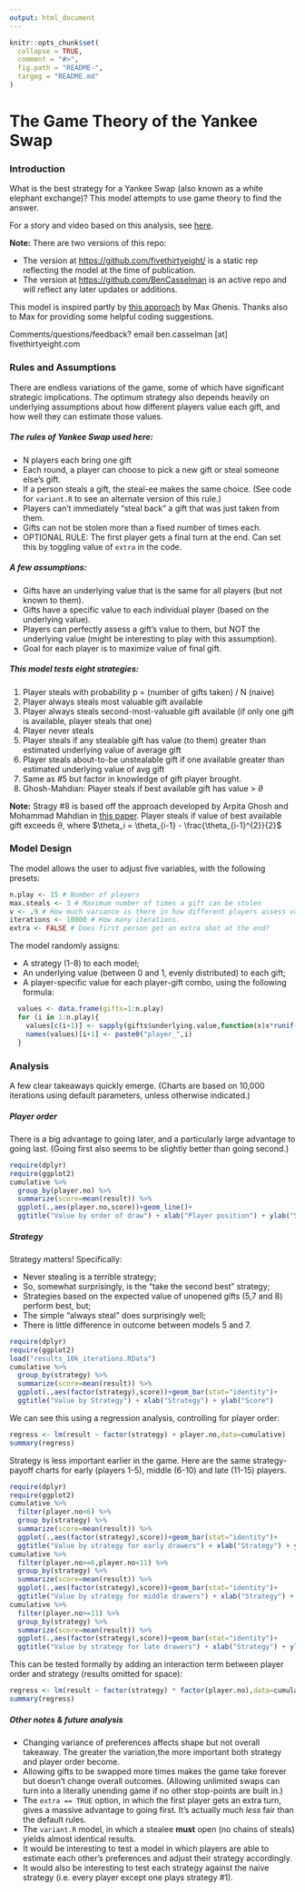 ```yaml
---
output: html_document
---
```

<!-- README.md is generated from README.Rmd. Please edit that file -->

```r
knitr::opts_chunk$set(
  collapse = TRUE,
  comment = "#>",
  fig.path = "README-",
  targeg = "README.md"
)
```

# The Game Theory of the Yankee Swap

### Introduction
What is the best strategy for a Yankee Swap (also known as a white elephant exchange)? This model attempts to use game theory to find the answer.

For a story and video based on this analysis, see [here](http://fivethirtyeight.com).

**Note:** There are two versions of this repo:

- The version at <https://github.com/fivethirtyeight/> is a static rep reflecting the model at the time of publication.
- The version at <https://github.com/BenCasselman> is an active repo and will reflect any later updates or additions.

This model is inspired partly by [this approach](https://github.com/analyzestuff/posts/blob/master/white_elephant/white_elephant.R) by Max Ghenis. Thanks also to Max for providing some helpful coding suggestions.

Comments/questions/feedback? email ben.casselman [at] fivethirtyeight.com

### Rules and Assumptions
There are endless variations of the game, some of which have significant strategic implications. The optimum strategy also depends heavily on underlying assumptions about how different players value each gift, and how well they can estimate those values.

##### The rules of Yankee Swap used here:
- N players each bring one gift
- Each round, a player can choose to pick a new gift or steal someone else's gift.
- If a person steals a gift, the steal-ee makes the same choice. (See code for `variant.R` to see an alternate version of this rule.)
- Players can't immediately "steal back" a gift that was just taken from them.
- Gifts can not be stolen more than a fixed number of times each.
- OPTIONAL RULE: The first player gets a final turn at the end. Can set this by toggling value of `extra` in the code.

##### A few assumptions:
- Gifts have an underlying value that is the same for all players (but not known to them).
- Gifts have a specific value to each individual player (based on the underlying value).
- Players can perfectly assess a gift's value to them, but NOT the underlying value (might be interesting to play with this assumption).
- Goal for each player is to maximize value of final gift.

##### This model tests eight strategies:
1. Player steals with probability p = (number of gifts taken) / N (naive)
2. Player always steals most valuable gift available
3. Player always steals second-most-valuable gift available (if only one gift is available, player steals that one)
4. Player never steals
5. Player steals if any stealable gift has value (to them) greater than estimated underlying value of average gift
6. Player steals about-to-be unstealable gift if one available greater than estimated underlying value of avg gift
7. Same as #5 but factor in knowledge of gift player brought.
8. Ghosh-Mahdian: Player steals if best available gift has value > $\theta$

**Note:** Stragy #8 is based off the approach developed by Arpita Ghosh and Mohammad Mahdian in [this paper](http://www.arpitaghosh.com/papers/gift1.pdf). 
Player steals if value of best available gift exceeds $\theta$, where $\theta_i =  \theta_{i-1} - \frac{\theta_{i-1}^{2}}{2}$ 

### Model Design
The model allows the user to adjust five variables, with the following presets:

```r
n.play <- 15 # Number of players
max.steals <- 3 # Maximum number of times a gift can be stolen
v <- .9 # How much variance is there in how different players assess value of gifts?
iterations <- 10000 # How many iterations.
extra <- FALSE # Does first person get an extra shot at the end?
```

The model randomly assigns:

- A strategy (1-8) to each model;
- An underlying value (between 0 and 1, evenly distributed) to each gift;
- A player-specific value for each player-gift combo, using the following formula:
```r
  values <- data.frame(gifts=1:n.play)
  for (i in 1:n.play){
    values[c(i+1)] <- sapply(gifts$underlying.value,function(x)x*runif(1,min=1-v,max=1+v))
    names(values)[i+1] <- paste0("player_",i)
  }
```




### Analysis
A few clear takeaways quickly emerge. (Charts are based on 10,000 iterations using default parameters, unless otherwise indicated.)

##### Player order
There is a big advantage to going later, and a particularly large advantage to going last. (Going first also seems to be slightly better than going second.)

```r
require(dplyr)
require(ggplot2)
cumulative %>%
  group_by(player.no) %>%
  summarize(score=mean(result)) %>%
  ggplot(.,aes(player.no,score))+geom_line()+
  ggtitle("Value by order of draw") + xlab("Player position") + ylab("Score")
```

##### Strategy
Strategy matters! Specifically:

- Never stealing is a terrible strategy;
- So, somewhat surprisingly, is the "take the second best" strategy;
- Strategies based on the expected value of unopened gifts (5,7 and 8) perform best, but;
- The simple "always steal" does surprisingly well;
- There is little difference in outcome between models 5 and 7.

```r
require(dplyr)
require(ggplot2)
load("results_10k_iterations.RData")
cumulative %>%
  group_by(strategy) %>%
  summarize(score=mean(result)) %>%
  ggplot(.,aes(factor(strategy),score))+geom_bar(stat="identity")+
  ggtitle("Value by Strategy") + xlab("Strategy") + ylab("Score")
```

We can see this using a regression analysis, controlling for player order:
```r
regress <- lm(result ~ factor(strategy) + player.no,data=cumulative)
summary(regress)
```

Strategy is less important earlier in the game. Here are the same strategy-payoff charts for early (players 1-5), middle (6-10) and late (11-15) players.

```r
require(dplyr)
require(ggplot2)
cumulative %>%
  filter(player.no<6) %>%
  group_by(strategy) %>%
  summarize(score=mean(result)) %>%
  ggplot(.,aes(factor(strategy),score))+geom_bar(stat="identity")+
  ggtitle("Value by strategy for early drawers") + xlab("Strategy") + ylab("Score")
cumulative %>%
  filter(player.no>=6,player.no<11) %>%
  group_by(strategy) %>%
  summarize(score=mean(result)) %>%
  ggplot(.,aes(factor(strategy),score))+geom_bar(stat="identity")+
  ggtitle("Value by strategy for middle drawers") + xlab("Strategy") + ylab("Score")
cumulative %>%
  filter(player.no>=11) %>%
  group_by(strategy) %>%
  summarize(score=mean(result)) %>%
  ggplot(.,aes(factor(strategy),score))+geom_bar(stat="identity")+
  ggtitle("Value by strategy for late drawers") + xlab("Strategy") + ylab("Score")
```

This can be tested formally by adding an interaction term between player order and strategy (results omitted for space):
```r
regress <- lm(result ~ factor(strategy) * factor(player.no),data=cumulative)
summary(regress)
```

##### Other notes & future analysis
- Changing variance of preferences affects shape but not overall takeaway. The greater the variation,the more important both strategy and player order become.
- Allowing gifts to be swapped more times makes the game take forever but doesn't change overall outcomes. (Allowing unlimited swaps can turn into a literally unending game if no other stop-points are built in.)
- The `extra == TRUE` option, in which the first player gets an extra turn, gives a massive advantage to going first. It's actually much *less* fair than the default rules.
- The `variant.R` model, in which a stealee **must** open (no chains of steals) yields almost identical results.
- It would be interesting to test a model in which players are able to estimate each other's preferences and adjust their strategy accordingly.
- It would also be interesting to test each strategy against the naive strategy (i.e. every player except one plays strategy #1).